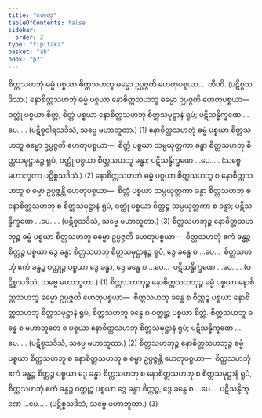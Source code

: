 ```yaml
---
title: "ဟေတု"
tableOfContents: false
sidebar:
  order: 2
type: "tipitaka"
basket: "ab"
book: "p2"
---
```



<DynamicBreadcrumb />

<Division number="247" book="p2" e="ch" v="38" p="149">

<Paragraph number="2929" book="p2">
စိတ္တသဟဘုံ ဓမ္မံ ပစ္စယာ စိတ္တသဟဘူ ဓမ္မော ဥပ္ပဇ္ဇတိ ဟေတုပစ္စယာ…  တီဏိ. (ပဋိစ္စသဒိသာ.)
</Paragraph>

<Paragraph number="2930" book="p2">
နောစိတ္တသဟဘုံ ဓမ္မံ ပစ္စယာ နောစိတ္တသဟဘူ ဓမ္မော ဥပ္ပဇ္ဇတိ ဟေတုပစ္စယာ—  ဝတ္ထုံ ပစ္စယာ စိတ္တံ, စိတ္တံ ပစ္စယာ နောစိတ္တသဟဘု စိတ္တသမုဋ္ဌာနံ ရူပံ; ပဋိသန္ဓိက္ခဏေ …ပေ… . (ပဋိစ္စဝါရသဒိသံ, သဗ္ဗေ မဟာဘူတာ.) (1)
</Paragraph>

<Paragraph number="2931" book="p2">
နောစိတ္တသဟဘုံ ဓမ္မံ ပစ္စယာ စိတ္တသဟဘူ ဓမ္မော ဥပ္ပဇ္ဇတိ ဟေတုပစ္စယာ—  စိတ္တံ ပစ္စယာ သမ္ပယုတ္တကာ ခန္ဓာ စိတ္တသဟဘု စိတ္တသမုဋ္ဌာနဉ္စ ရူပံ, ဝတ္ထုံ ပစ္စယာ စိတ္တသဟဘူ ခန္ဓာ; ပဋိသန္ဓိက္ခဏေ …ပေ… . (သဗ္ဗေ မဟာဘူတာ ပဋိစ္စသဒိသံ.) (2)
</Paragraph>

<Paragraph number="2932" book="p2">
နောစိတ္တသဟဘုံ ဓမ္မံ ပစ္စယာ စိတ္တသဟဘူ စ နောစိတ္တသဟဘူ စ ဓမ္မာ ဥပ္ပဇ္ဇန္တိ ဟေတုပစ္စယာ—  စိတ္တံ ပစ္စယာ သမ္ပယုတ္တကာ ခန္ဓာ စိတ္တသဟဘု စ နောစိတ္တသဟဘု စ စိတ္တသမုဋ္ဌာနံ ရူပံ, ဝတ္ထုံ ပစ္စယာ စိတ္တဉ္စ သမ္ပယုတ္တကာ စ ခန္ဓာ; ပဋိသန္ဓိက္ခဏေ …ပေ… . (ပဋိစ္စသဒိသံ, သဗ္ဗေ မဟာဘူတာ.) (3)
</Paragraph>

</Division>
<Division number="248" book="p2" e="ch" v="38" p="149">

<Paragraph number="2933" book="p2">
စိတ္တသဟဘုဉ္စ နောစိတ္တသဟဘုဉ္စ ဓမ္မံ ပစ္စယာ စိတ္တသဟဘူ ဓမ္မော ဥပ္ပဇ္ဇတိ ဟေတုပစ္စယာ—  စိတ္တသဟဘုံ ဧကံ ခန္ဓဉ္စ စိတ္တဉ္စ ပစ္စယာ ဒွေ ခန္ဓာ စိတ္တသဟဘု စိတ္တသမုဋ္ဌာနဉ္စ ရူပံ, ဒွေ ခန္ဓေ စ …ပေ…  စိတ္တသဟဘုံ ဧကံ ခန္ဓဉ္စ ဝတ္ထုဉ္စ ပစ္စယာ ဒွေ ခန္ဓာ, ဒွေ ခန္ဓေ စ …ပေ…  ပဋိသန္ဓိက္ခဏေ …ပေ… . (ပဋိစ္စသဒိသံ, သဗ္ဗေ မဟာဘူတာ.) (1)
</Paragraph>

<Paragraph number="2934" book="p2">
စိတ္တသဟဘုဉ္စ နောစိတ္တသဟဘုဉ္စ ဓမ္မံ ပစ္စယာ နောစိတ္တသဟဘူ ဓမ္မော ဥပ္ပဇ္ဇတိ ဟေတုပစ္စယာ—  စိတ္တသဟဘူ ခန္ဓေ စ စိတ္တဉ္စ ပစ္စယာ နောစိတ္တသဟဘု စိတ္တသမုဋ္ဌာနံ ရူပံ, စိတ္တသဟဘူ ခန္ဓေ စ ဝတ္ထုဉ္စ ပစ္စယာ စိတ္တံ. စိတ္တသဟဘူ ခန္ဓေ စ မဟာဘူတေ စ ပစ္စယာ နောစိတ္တသဟဘု စိတ္တသမုဋ္ဌာနံ ရူပံ; ပဋိသန္ဓိက္ခဏေ …ပေ… . (ပဋိစ္စသဒိသံ, သဗ္ဗေ မဟာဘူတာ.) (2)
</Paragraph>

<Paragraph number="2935" book="p2">
စိတ္တသဟဘုဉ္စ နောစိတ္တသဟဘုဉ္စ ဓမ္မံ ပစ္စယာ စိတ္တသဟဘူ စ နောစိတ္တသဟဘူ စ ဓမ္မာ ဥပ္ပဇ္ဇန္တိ ဟေတုပစ္စယာ—  စိတ္တသဟဘုံ ဧကံ ခန္ဓဉ္စ စိတ္တဉ္စ ပစ္စယာ ဒွေ ခန္ဓာ စိတ္တသဟဘု စ နောစိတ္တသဟဘု စ စိတ္တသမုဋ္ဌာနံ ရူပံ, စိတ္တသဟဘုံ ဧကံ ခန္ဓဉ္စ ဝတ္ထုဉ္စ ပစ္စယာ ဒွေ ခန္ဓာ စိတ္တဉ္စ, ဒွေ ခန္ဓေ စ …ပေ…  ပဋိသန္ဓိက္ခဏေ …ပေ… . (ပဋိစ္စသဒိသံ, သဗ္ဗေ မဟာဘူတာ.) (3)
</Paragraph>
</Division>